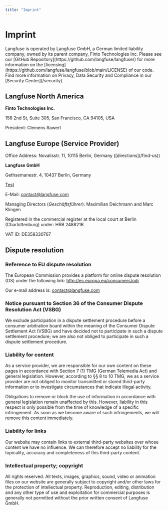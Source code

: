 ```yaml
---
title: "Imprint"
---
```



# Imprint

<Callout type="info">
  Langfuse is operated by Langfuse GmbH, a German limited liability company,
  owned by its parent company, Finto Technologies Inc. Please see our [GitHub
  Repository](https://github.com/langfuse/langfuse/) for more information on the
  [licensing](https://github.com/langfuse/langfuse/blob/main/LICENSE) of our
  code. Find more information on Privacy, Data Security and Compliance in our
  [Security Center](/security).
</Callout>

## Langfuse North America

**Finto Technologies Inc.**

156 2nd St, Suite 305, San Francisco, CA 94105, USA

President: Clemens Rawert

## Langfuse Europe (Service Provider)

<Callout type="info">
  Office Address: Novalisstr. 11, 10115 Berlin, Germany ([directions](/find-us))
</Callout>

**Langfuse GmbH**

Gethsemanestr. 4, 10437 Berlin, Germany

[Test](/test)

E-Mail: contact@langfuse.com

Managing Directors (_Geschäftsführer_): Maximilian Deichmann and Marc Klingen

Registered in the commercial register at the local court at Berlin (Charlottenburg) under: HRB 248821B

VAT ID: DE358330767

## Dispute resolution

### Reference to EU dispute resolution

The European Commission provides a platform for online dispute resolution (OS) under the following link: http://ec.europa.eu/consumers/odr

Our e-mail address is: contact@langfuse.com

### Notice pursuant to Section 36 of the Consumer Dispute Resolution Act (VSBG)

We exclude participation in a dispute settlement procedure before a consumer arbitration board within the meaning of the Consumer Dispute Settlement Act (VSBG) and have decided not to participate in such a dispute settlement procedure; we are also not obliged to participate in such a dispute settlement procedure.

### Liability for content

As a service provider, we are responsible for our own content on these pages in accordance with Section 7 (1) TMG (German Telemedia Act) and general legislation. However, according to §§ 8 to 10 TMG, we as a service provider are not obliged to monitor transmitted or stored third-party information or to investigate circumstances that indicate illegal activity.

Obligations to remove or block the use of information in accordance with general legislation remain unaffected by this. However, liability in this respect is only possible from the time of knowledge of a specific infringement. As soon as we become aware of such infringements, we will remove this content immediately.

### Liability for links

Our website may contain links to external third-party websites over whose content we have no influence. We can therefore accept no liability for the topicality, accuracy and completeness of this third-party content.

### Intellectual property; copyright

All rights reserved. All texts, images, graphics, sound, video or animation files on our website are generally subject to copyright and/or other laws for the protection of intellectual property. Reproduction, editing, distribution and any other type of use and exploitation for commercial purposes is generally not permitted without the prior written consent of Langfuse GmbH.
